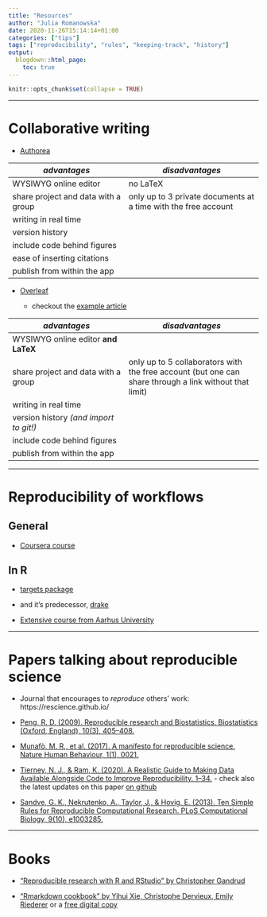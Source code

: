 ```yaml
---
title: "Resources"
author: "Julia Romanowska"
date: 2020-11-26T15:14:14+01:00
categories: ["tips"]
tags: ["reproducibility", "rules", "keeping-track", "history"]
output:
  blogdown::html_page:
    toc: true
---
```


```r
knitr::opts_chunk$set(collapse = TRUE)
```

----

# Collaborative writing

- [Authorea](https://www.authorea.com/)

| *advantages*               |  *disadvantages*               |
|----------------------------|--------------------------------|
| WYSIWYG online editor      | no LaTeX                       |
| share project and data with a group | only up to 3 private documents at a time with the free account |
| writing in real time       |                                |
| version history            |                                |
| include code behind figures |                               |
| ease of inserting citations |                               |
| publish from within the app |                               |

- [Overleaf](https://www.overleaf.com/)

    - checkout the [example article](https://www.overleaf.com/9741151781qffqwmbwnrwz)


| *advantages*               |  *disadvantages*               |
|----------------------------|--------------------------------|
| WYSIWYG online editor __and LaTeX__ |                       |
| share project and data with a group | only up to 5 collaborators with the free account (but one can share through a link without that limit) |
| writing in real time       |                                |
| version history *(and import to git!)* |                                |
| include code behind figures |                               |
| publish from within the app |                               |

------

# Reproducibility of workflows 

## General

- [Coursera course](https://www.coursera.org/learn/reproducible-research)


## In R

- [targets package](https://github.com/wlandau/targets)
- and it's predecessor, [drake](https://docs.ropensci.org/drake/)

- [Extensive course from Aarhus University](https://r-cubed.rostools.org/)

------

# Papers talking about reproducible science

- Journal that encourages to _reproduce_ others' work: https://rescience.github.io/

- [Peng, R. D. (2009). Reproducible research and Biostatistics. Biostatistics (Oxford, England), 10(3), 405–408.](https://academic.oup.com/biostatistics/article/10/3/405/293660)

- [Munafò, M. R., et al. (2017). A manifesto for reproducible science. Nature Human Behaviour, 1(1), 0021.](https://doi.org/10.1038/s41562-016-0021)

- [Tierney, N. J., & Ram, K. (2020). A Realistic Guide to Making Data Available Alongside Code to Improve Reproducibility. 1–34.](https://arxiv.org/abs/2002.11626) - check also the latest updates on this paper [on github](https://github.com/karthik/ddd)

- [Sandve, G. K., Nekrutenko, A., Taylor, J., & Hovig, E. (2013). Ten Simple Rules for Reproducible Computational Research. PLoS Computational Biology, 9(10), e1003285.](https://doi.org/10.1371/journal.pcbi.1003285)

----

# Books

- ["Reproducible research with R and RStudio" by Christopher Gandrud](https://www.routledge.com/Reproducible-Research-with-R-and-RStudio/Gandrud/p/book/9780367143985)

- ["Rmarkdown cookbook" by Yihui Xie, Christophe Dervieux, Emily Riederer](https://www.amazon.com/Markdown-Cookbook-Chapman-Hall-CRC/) or a [free digital copy](https://bookdown.org/yihui/rmarkdown-cookbook/)
